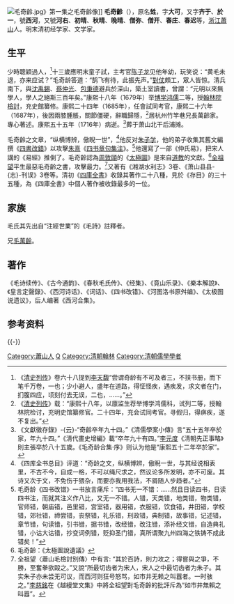 [[File:毛奇齡.jpg|thumb]]》第一集之毛奇齡像]]
'''毛奇齡'''（{{bd|1623年||1716年|catIdx=M毛}}），原名'''甡'''，字'''大可'''，又字'''齐于'''、'''於一'''，號'''西河'''，又號'''河右'''、'''初晴'''、'''秋晴'''、'''晚晴'''、'''僧弥'''、'''僧开'''、'''春庄'''、'''春迟'''等，[[浙江|浙江]][[蕭山|蕭山]]人。明末清初经学家、文学家。

==生平==
少時聰穎過人，<ref>《[[清史列传|清史列传]]》卷六十八提到[[李天馥|李天馥]]“尝谓奇龄有不可及者三，不挟书册，而下笔千万卷，一也；少小避人，盛年在道路，得怔怪疾，遇疾发，求文者在门，扪腹四应，顷刻付去无误，二也，……。”</ref>十三歲應明末童子試，主考官[[陈子龙|陈子龙]]见他年幼，玩笑说：“黄毛未退，亦来应试？”毛奇龄答道：“鹄飞有待，此振先声。”[[對仗|對仗]]頗工，眾人皆惊。清兵南下，與[[沈禹錫|沈禹錫]]、[[蔡仲光_(清朝)|蔡仲光]]、[[包秉德|包秉德]]避兵於深山，築土室讀書，曾謂：“元明以來無學人，學人之絕斯三百年矣。”康熙十八年（1679年）举[[博学鸿儒|博学鸿儒]]二等，授[[翰林院|翰林院]][[檢討|檢討]]，充史館纂修。康熙二十四年（1685年），任會試同考官，康熙二十六年（1687年），後因兩膝腫脹，關節僵硬，辭職歸隱，<ref>《[[清史列传|清史列传]]》载：“康熙十八年，以廪监生荐举博学鸿儒科，试列二等，授翰林院检讨，充明史馆纂修官。二十四年，充会试同考官。寻假归，得痹疾，遂不复出。”</ref>居杭州竹竿巷兄長萬齡家。專心著述。康熙五十五年（1716年）病逝。<ref>《文獻徵存錄》-{云}-“奇齡卒年九十四。”《清儒學案小傳》言“五十五年卒於家，年九十四。”《清代畫史增編》載“卒年九十有四。”[[李元度|李元度]]《清朝先正事略》則主張卒於八十五歲。《毛奇龄合集·序》则认为他是“康熙五十二年卒於家”。</ref>葬于萧山北干后浦摊。

毛奇齡之文章，“纵横博辨，傲睨一世”，<ref>《四库全书总目》评道：“奇龄之文，纵横博辨，傲睨一世，与其经说相表里，不古不今，自成一格，不可以绳尺求之，然议论多所发明，亦不可废。其诗又次于文，不免伤于猥杂，而要亦我用我法，不屑随人步趋者。”</ref>他反对[[朱子学|朱子学]]，他的弟子收集其舊文編撰《[[四書改錯|四書改錯]]》以攻擊[[朱熹|朱熹]]《[[四书章句集注|四书章句集注]]》。<ref>毛奇龄《四书改错》一书放言痛斥：“四书无一不错：……然且日读四书，日读四书注，而就其注义作八比，又无一不错。人错，天类错，地类错，物类错，官师错，朝庙错，邑里错，宫室错，器用错，衣服错，饮食错，井田错，学校错，郊社错，禘尝错，丧祭错，礼乐错，刑政错，典制错，故事错，记述错，章节错，句读错，引书错，据书错，改经错，改注错，添补经文错，自造典礼错，小诂大诂错，抄变词例错，贬抑圣门错，真所谓聚九州四海之铁铸不成此错矣！”</ref>他還寫了一部《仲氏易》，把宋人講的《易經》推倒了。毛奇齡認為[[周敦頤|周敦頤]]的《[[太極圖|太極圖]]》是來自[[道教|道教]]的文獻。<ref>毛奇齡：《太極圖說遺議》</ref>[[全祖望|全祖望]]平生最惡毛奇齡之書，攻擊最力。<ref>全祖望〈蕭山毛檢討別傳〉中有言: “其於百詩，則力攻之；得嘗與之爭，不勝，至奮拳欲毆之。”又說“所最切齿者为宋人，宋人之中最切齿者为朱子。其实朱子亦未尝无可议，而西河则狂号怒骂，如市井无赖之叫囂者。一时骇之。”[[李慈銘|李慈銘]]在《越縵堂文集》中將全祖望對毛奇齡的批評斥為“如市井無賴之叫囂”。</ref>又著有《湘湖水利志》3卷、《萧山县县-{志}-刊误》3卷等。清初《[[四庫全書|四庫全書]]》收錄其著作二十八種，見於《存目》的三十五種，為《四庫全書》中個人著作被收錄最多的一位。

== 家族 ==
毛氏其先出自“注經世業”的《毛詩》註釋者。

兄[[毛萬齡|毛萬齡]]。

==著作==
《毛诗续传》、《古今通韵》、《春秋毛氏传》、《经集》、《竟山乐录》、《樂本解說》、《皇言定聲錄》、《西河诗话》、《词话》、《四书改错》、《河图洛书原舛编》、《太极图说遗议》，后人编著《西河合集》。

== 参考资料 ==
{{reflist}}
{{-}}
{{並稱|浙中三毛|[[毛先舒|毛先舒]] - [[毛奇齡|毛奇齡]] - [[毛際可|毛際可]]}}
{{康熙十八年己未科博學宏詞}}

{{Authority control}}

{{DEFAULTSORT:Mao毛}}
[[Category:蕭山人|Category:蕭山人]]
[[Category:毛姓|Q]]
[[Category:清朝翰林|Category:清朝翰林]]
[[Category:清朝儒學學者|Category:清朝儒學學者]]